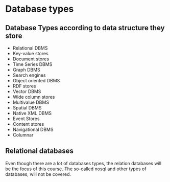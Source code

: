 # Database types

## Database Types according to data structure they store

- Relational DBMS
- Key-value stores
- Document stores
- Time Series DBMS
- Graph DBMS
- Search engines
- Object oriented DBMS
- RDF stores
- Vector DBMS
- Wide column stores
- Multivalue DBMS
- Spatial DBMS
- Native XML DBMS
- Event Stores
- Content stores
- Navigational DBMS
- Columnar

## Relational databases

Even though there are a lot of databases types, the relation databases will be the focus of this course.
The so-called nosql and other types of databases, will not be covered.

